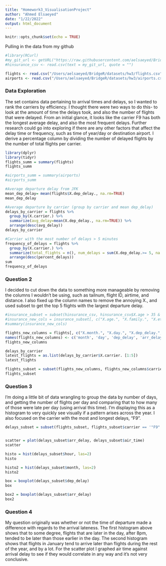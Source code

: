 ```yaml
---
title: "Homework3_VisualisationProject"
author: "Ahmed Elsaeyed"
date: "1/22/2022"
output: html_document
---
```


```r
knitr::opts_chunk$set(echo = TRUE)
```

Pulling in the data from my github

```r
#library(RCurl)
#my_git_url <- getURL("https://raw.githubusercontent.com/aelsaeyed/BridgeR/main/datasets/hw2/HealthInsurance.csv")
#hinsurance_csv <- read.csv(text = my_git_url, quote = "")

flights <- read.csv("/Users/aelsaeyed/BridgeR/datasets/hw3/flights.csv", quote = "" )
airports <- read.csv("/Users/aelsaeyed/BridgeR/datasets/hw3/airports.csv", quote = "")
```

### Data Exploration

The set contains data pertaining to arrival times and delays, so I wanted to rank the carriers by efficiency. I thought there were two ways to do this- to look at the amount of time the delays took, and also the number of flights that were delayed. From an initial glance, it looks like the carrier F9 has both the longest average delay, and also the most frequent delays. Further research could go into exploring if there are any other factors that affect the delay time or frequency, such as time of year/day or destination airport. I derive a percentage column by dividing the number of delayed flights by the number of total flights per carrier.     
```r
library(dplyr)
library(tidyr)
flights_summ = summary(flights)
flights_summ

#airports_summ = summary(airports)
#airports_summ

#Average departure delay from JFK 
mean_dep_delay= mean(flights$X.dep_delay., na.rm=TRUE)
mean_dep_delay

#Average departure by carrier (group by carrier and mean dep_delay)
delays_by_carrier = flights %>% 
  group_by(X.carrier.) %>% 
  summarize(avg_delay=mean(X.dep_delay., na.rm=TRUE)) %>%
  arrange(desc(avg_delay))
delays_by_carrier

#Carrier with the most number of delays > 5 minutes 
frequency_of_delays = flights %>%
  group_by(X.carrier.) %>% 
  summarize(total_flights = n(), num_delays = sum(X.dep_delay.>= 5, na.rm=TRUE), percent_delays = (num_delays/total_flights)  * 100) %>%
  arrange(desc(percent_delays))
sum
frequency_of_delays
```

### Question 2

I decided to cut down the data to something more manageable by removing the columns I wouldn't be using, such as tailnum, flight ID, airtime, and distance. I also fixed up the column names to remove the annoying X., and used subset to get the top 5 flights with the largest departure delay. 
```r
#insurance_subset = subset(hinsurance_csv, hinsurance_csv$X.age > 35 & hinsurance_csv$X.family >= 2)
#insurance_new_cols = insurance_subset[, c("X.age.", "X.family.", "X.ethnicity.", "X.region.")]
#summary(insurance_new_cols)

flights_new_columns = flights[, c("X.month.", "X.day.", "X.dep_delay.", "X.arr_delay.", "X.air_time.", "X.carrier.", "X.dest.", "X.hour.", "X.minute.")]
names(flights_new_columns) <- c('month', 'day', 'dep_delay', 'arr_delay', 'air_time', 'carrier', 'dest', 'hour', 'minute')
flights_new_columns

delays_by_carrier
latest_flights = as.list(delays_by_carrier$X.carrier. [1:5])
latest_flights

flights_subset = subset(flights_new_columns, flights_new_columns$carrier %in% latest_flights)
flights_subset
```

### Question 3

I'm doing a little bit of data wrangling to group the data by number of days, and getting the number of flights per day and comparing that to how many of those were late per day (using arrival this time). I'm displaying this as a histogram to very quickly see visually if a pattern arises across the year. I also focused on the carrier with the most and longest delays, "F9".  
```r
delays_subset = subset(flights_subset, flights_subset$carrier == '"F9"' & flights_subset$arr_delay >=10 & flights_subset$arr_delay <=40)


scatter = plot(delays_subset$arr_delay, delays_subset$air_time)
scatter

histo = hist(delays_subset$hour, las=2)
histo

histo2 = hist(delays_subset$month, las=2)
histo2

box = boxplot(delays_subset$dep_delay)
box

box2 = boxplot(delays_subset$arr_delay)
box2
```

### Question 4

My question originally was whether or not the time of departure made a difference with regards to the arrival lateness. The first histogram above shows that to some degree, flights that are later in the day, after 8pm, tended to be later than those earlier in the day. The second histogram shows that flights in January tend to arrive later than flights during the rest of the year, and by a lot. For the scatter plot I graphed air time against arrival delay to see if they would correlate in any way and it's not very conclusive. 



